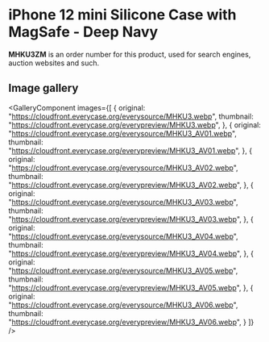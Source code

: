 
# iPhone 12 mini Silicone Case with MagSafe - Deep Navy

<Callout type='info' emoji='👉🏻'>**MHKU3ZM** is an order number for this product, used for search engines, auction websites and such.</Callout>

## Image gallery

<GalleryComponent
    images={[
      {
        original: "https://cloudfront.everycase.org/everysource/MHKU3.webp",
        thumbnail: "https://cloudfront.everycase.org/everypreview/MHKU3.webp",
      },
      {
        original: "https://cloudfront.everycase.org/everysource/MHKU3_AV01.webp",
        thumbnail: "https://cloudfront.everycase.org/everypreview/MHKU3_AV01.webp",
      },
      {
        original: "https://cloudfront.everycase.org/everysource/MHKU3_AV02.webp",
        thumbnail: "https://cloudfront.everycase.org/everypreview/MHKU3_AV02.webp",
      },
      {
        original: "https://cloudfront.everycase.org/everysource/MHKU3_AV03.webp",
        thumbnail: "https://cloudfront.everycase.org/everypreview/MHKU3_AV03.webp",
      },
      {
        original: "https://cloudfront.everycase.org/everysource/MHKU3_AV04.webp",
        thumbnail: "https://cloudfront.everycase.org/everypreview/MHKU3_AV04.webp",
      },
      {
        original: "https://cloudfront.everycase.org/everysource/MHKU3_AV05.webp",
        thumbnail: "https://cloudfront.everycase.org/everypreview/MHKU3_AV05.webp",
      },
      {
        original: "https://cloudfront.everycase.org/everysource/MHKU3_AV06.webp",
        thumbnail: "https://cloudfront.everycase.org/everypreview/MHKU3_AV06.webp",
      }
    ]}
  />

